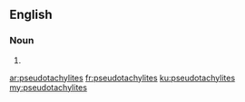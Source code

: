==English==

===Noun===
{{head|en}}

# {{plural of|pseudotachylite}}

[[ar:pseudotachylites]]
[[fr:pseudotachylites]]
[[ku:pseudotachylites]]
[[my:pseudotachylites]]
